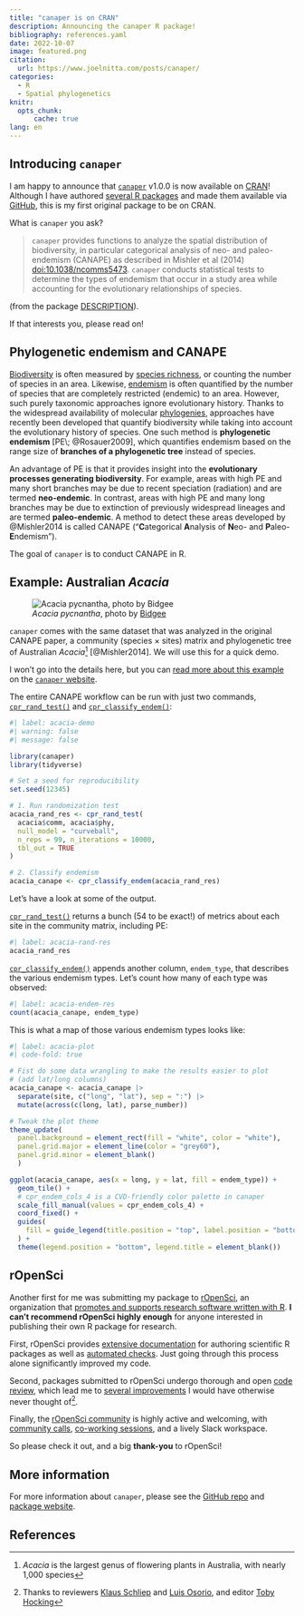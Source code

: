 ```yaml
---
title: "canaper is on CRAN"
description: Announcing the canaper R package!
bibliography: references.yaml
date: 2022-10-07
image: featured.png
citation:
  url: https://www.joelnitta.com/posts/canaper/
categories:
  - R
  - Spatial phylogenetics
knitr:
  opts_chunk: 
      cache: true
lang: en
---
```


## Introducing `canaper`

I am happy to announce that [`canaper`](https://github.com/ropensci/canaper) v1.0.0 is now available on [CRAN](https://cran.r-project.org/web/packages/canaper/index.html)!
Although I have authored [several R packages](https://www.joelnitta.com/software.html) and made them available via [GitHub](https://github.com/joelnitta/#r-packages-), this is my first original package to be on CRAN.

What is `canaper` you ask?

> `canaper` provides functions to analyze the spatial distribution of
biodiversity, in particular categorical analysis of neo- and paleo-endemism
(CANAPE) as described in Mishler et al (2014) <doi:10.1038/ncomms5473>.
`canaper` conducts statistical tests to determine the types of endemism that
occur in a study area while accounting for the evolutionary relationships of
species.

(from the package [DESCRIPTION](https://github.com/ropensci/canaper/blob/main/DESCRIPTION)).

If that interests you, please read on!

## Phylogenetic endemism and CANAPE

[Biodiversity](https://en.wikipedia.org/wiki/Biodiversity) is often measured by [species richness](https://en.wikipedia.org/wiki/Species_richness), or counting the number of species in an area.
Likewise, [endemism](https://en.wikipedia.org/wiki/Endemism) is often quantified by the number of species that are completely restricted (endemic) to an area.
However, such purely taxonomic approaches ignore evolutionary history.
Thanks to the widespread availability of molecular [phylogenies](https://en.wikipedia.org/wiki/Phylogenetic_tree), approaches have recently been developed that quantify biodiversity while taking into account the evolutionary history of species.
One such method is **phylogenetic endemism** [PE\; @Rosauer2009], which quantifies endemism based on the range size of **branches of a phylogenetic tree** instead of species.

An advantage of PE is that it provides insight into the **evolutionary processes generating biodiversity**.
For example, areas with high PE and many short branches may be due to recent speciation (radiation) and are termed **neo-endemic**.
In contrast, areas with high PE and many long branches may be due to extinction of previously widespread lineages and are termed **paleo-endemic**.
A method to detect these areas developed by @Mishler2014 is called CANAPE ("**C**ategorical **A**nalysis of **N**eo- and **P**aleo-**E**ndemism").

The goal of `canaper` is to conduct CANAPE in R.

## Example: Australian *Acacia*

![*Acacia pycnantha*, photo by [Bidgee](https://commons.wikimedia.org/wiki/User:Bidgee)](Golden-wattle.jpg)

`canaper` comes with the same dataset that was analyzed in the original CANAPE paper, a community (species $\times$ sites) matrix and phylogenetic tree of Australian *Acacia*^[*Acacia* is the largest genus of flowering plants in Australia, with nearly 1,000 species] [@Mishler2014].
We will use this for a quick demo.

I won't go into the details here, but you can [read more about this example](https://docs.ropensci.org/canaper/articles/canape.html) on the [`canaper` website](https://docs.ropensci.org/canaper/index.html).

The entire CANAPE workflow can be run with just two commands, [`cpr_rand_test()`](https://docs.ropensci.org/canaper/reference/cpr_rand_test.html) and [`cpr_classify_endem()`](https://docs.ropensci.org/canaper/reference/cpr_classify_endem.html):

```r
#| label: acacia-demo
#| warning: false
#| message: false

library(canaper)
library(tidyverse)

# Set a seed for reproducibility
set.seed(12345)

# 1. Run randomization test
acacia_rand_res <- cpr_rand_test(
  acacia$comm, acacia$phy,
  null_model = "curveball",
  n_reps = 99, n_iterations = 10000,
  tbl_out = TRUE
)

# 2. Classify endemism
acacia_canape <- cpr_classify_endem(acacia_rand_res)
```

Let's have a look at some of the output.

[`cpr_rand_test()`](https://docs.ropensci.org/canaper/reference/cpr_rand_test.html) returns a bunch (54 to be exact!) of metrics about each site in the community matrix, including PE:

```r
#| label: acacia-rand-res
acacia_rand_res
```

[`cpr_classify_endem()`](https://docs.ropensci.org/canaper/reference/cpr_classify_endem.html) appends another column, `endem_type`, that describes the various endemism types.
Let's count how many of each type was observed:

```r
#| label: acacia-endem-res
count(acacia_canape, endem_type)
```

This is what a map of those various endemism types looks like:

```r
#| label: acacia-plot
#| code-fold: true

# Fist do some data wrangling to make the results easier to plot
# (add lat/long columns)
acacia_canape <- acacia_canape |>
  separate(site, c("long", "lat"), sep = ":") |>
  mutate(across(c(long, lat), parse_number))

# Tweak the plot theme
theme_update(
  panel.background = element_rect(fill = "white", color = "white"),
  panel.grid.major = element_line(color = "grey60"),
  panel.grid.minor = element_blank()
  )

ggplot(acacia_canape, aes(x = long, y = lat, fill = endem_type)) +
  geom_tile() +
  # cpr_endem_cols_4 is a CVD-friendly color palette in canaper
  scale_fill_manual(values = cpr_endem_cols_4) +
  coord_fixed() +
  guides(
    fill = guide_legend(title.position = "top", label.position = "bottom")
  ) +
  theme(legend.position = "bottom", legend.title = element_blank())
```

## rOpenSci

Another first for me was submitting my package to [rOpenSci](https://ropensci.org/), an organization that [promotes and supports research software written with R](https://ropensci.org/about/).
**I can't recommend rOpenSci highly enough** for anyone interested in publishing their own R package for research.

First, rOpenSci provides [extensive documentation](https://devguide.ropensci.org/) for authoring scientific R packages as well as [automated checks](https://docs.ropensci.org/pkgcheck/).
Just going through this process alone significantly improved my code.

Second, packages submitted to rOpenSci undergo thorough and open [code review](https://devguide.ropensci.org/softwarereviewintro.html), which lead me to [several improvements](https://github.com/ropensci/software-review/issues/475) I would have otherwise never thought of^[Thanks to reviewers [Klaus Schliep](https://github.com/KlausVigo) and [Luis Osorio](https://github.com/luismurao), and editor [Toby Hocking](https://github.com/tdhock)].

Finally, the [rOpenSci community](https://ropensci.org/community/) is highly active and welcoming, with [community calls](https://ropensci.org/commcalls/), [co-working sessions](https://ropensci.org/events/), and a lively Slack workspace.

So please check it out, and a big **thank-you** to rOpenSci!

## More information

For more information about `canaper`, please see the [GitHub repo](https://github.com/ropensci/canaper) and [package website](https://docs.ropensci.org/canaper/).

## References
